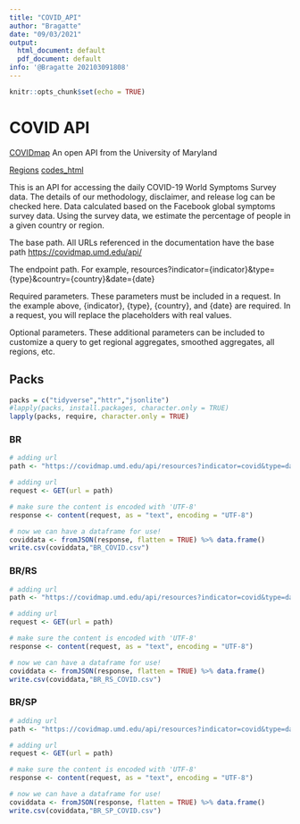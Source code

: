 ```yaml
---
title: "COVID_API"
author: "Bragatte"
date: "09/03/2021"
output:
  html_document: default
  pdf_document: default
info: '@Bragatte 202103091808'
---
```


```r
knitr::opts_chunk$set(echo = TRUE)
```

# COVID API

[COVIDmap](https://covidmap.umd.edu/api.html) An open API from the University of Maryland

[Regions](https://covidmap.umd.edu/api/region)
[codes_html](<https://www.w3schools.com/tags/ref_urlencode.ASP>)

This is an API for accessing the daily COVID-19 World Symptoms Survey data. The details of our methodology, disclaimer, and release log can be checked here. Data calculated based on the Facebook global symptoms survey data. Using the survey data, we estimate the percentage of people in a given country or region.

The base path. All URLs referenced in the documentation have the base path <https://covidmap.umd.edu/api/>

The endpoint path. For example, resources?indicator={indicator}&type={type}&country={country}&date={date}

Required parameters. These parameters must be included in a request. In the example above, {indicator}, {type}, {country}, and {date} are required. In a request, you will replace the placeholders with real values.

Optional parameters. These additional parameters can be included to customize a query to get regional aggregates, smoothed aggregates, all regions, etc.

## Packs

```r
packs = c("tidyverse","httr","jsonlite")
#lapply(packs, install.packages, character.only = TRUE)
lapply(packs, require, character.only = TRUE)
```

### BR

```r
# adding url
path <- "https://covidmap.umd.edu/api/resources?indicator=covid&type=daily&country=Brazil&daterange=20200101-20210309"

# adding url
request <- GET(url = path)

# make sure the content is encoded with 'UTF-8'
response <- content(request, as = "text", encoding = "UTF-8")

# now we can have a dataframe for use!
coviddata <- fromJSON(response, flatten = TRUE) %>% data.frame()
write.csv(coviddata,"BR_COVID.csv")
```

### BR/RS

```r
# adding url
path <- "https://covidmap.umd.edu/api/resources?indicator=covid&type=daily&country=Brazil&region=Rio%20Grande%20do%20Sul&daterange=20200101-20210309"

# adding url
request <- GET(url = path)

# make sure the content is encoded with 'UTF-8'
response <- content(request, as = "text", encoding = "UTF-8")

# now we can have a dataframe for use!
coviddata <- fromJSON(response, flatten = TRUE) %>% data.frame()
write.csv(coviddata,"BR_RS_COVID.csv")
```

### BR/SP

```r
# adding url
path <- "https://covidmap.umd.edu/api/resources?indicator=covid&type=daily&country=Brazil&region=S%C3%A3o%20Paulo"

# adding url
request <- GET(url = path)

# make sure the content is encoded with 'UTF-8'
response <- content(request, as = "text", encoding = "UTF-8")

# now we can have a dataframe for use!
coviddata <- fromJSON(response, flatten = TRUE) %>% data.frame()
write.csv(coviddata,"BR_SP_COVID.csv")
```
